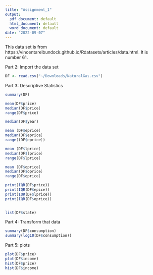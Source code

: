 ```yaml
---
title: "Assignment_1"
output:
  pdf_document: default
  html_document: default
  word_document: default
date: "2022-09-07"
---
```

This data set is from https://vincentarelbundock.github.io/Rdatasets/articles/data.html. It is number 61.

Part 2: Import the data set
```r
DF <- read.csv("~/Downloads/NaturalGas.csv")
```
 Part 3: Descriptive Statistics
```r
summary(DF)
```

```r
mean(DF$price)
median(DF$price)
range(DF$price)
```

```r
median(DF$year)
```
```r
mean (DF$eprice)
median(DF$eprice)
range((DF$eprice))
```
```r
mean (DF$lprice)
median(DF$lprice)
range(DF$lprice)
```
```r
mean (DF$oprice)
median(DF$oprice)
range(DF$oprice)
```
```r
print(IQR(DF$price))
print(IQR(DF$epice))
print(IQR(DF$lprice))
print(IQR(DF$oprice))
      
```
```r
list(DF$state)
```
Part 4: Transform that data
```r
summary(DF$consumption)
summary(log10(DF$consumption))
```
Part 5: plots
```r
plot(DF$price)
plot(DF$income)
hist(DF$price)
hist(DF$income)
```


